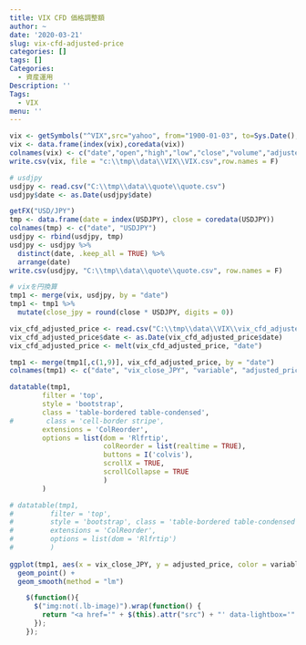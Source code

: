 ```yaml
---
title: VIX CFD 価格調整額
author: ~
date: '2020-03-21'
slug: vix-cfd-adjusted-price
categories: []
tags: []
Categories:
  - 資産運用
Description: ''
Tags:
  - VIX
menu: ''
---
```

```r
vix <- getSymbols("^VIX",src="yahoo", from="1900-01-03", to=Sys.Date(), auto.assign=FALSE)
vix <- data.frame(index(vix),coredata(vix))
colnames(vix) <- c("date","open","high","low","close","volume","adjusted")
write.csv(vix, file = "c:\\tmp\\data\\VIX\\VIX.csv",row.names = F)

# usdjpy
usdjpy <- read.csv("C:\\tmp\\data\\quote\\quote.csv")
usdjpy$date <- as.Date(usdjpy$date)

getFX("USD/JPY")
tmp <- data.frame(date = index(USDJPY), close = coredata(USDJPY))
colnames(tmp) <- c("date", "USDJPY")
usdjpy <- rbind(usdjpy, tmp)
usdjpy <- usdjpy %>%
  distinct(date, .keep_all = TRUE) %>%
  arrange(date)
write.csv(usdjpy, "C:\\tmp\\data\\quote\\quote.csv", row.names = F)

# vixを円換算
tmp1 <- merge(vix, usdjpy, by = "date")
tmp1 <- tmp1 %>%
  mutate(close_jpy = round(close * USDJPY, digits = 0))

vix_cfd_adjusted_price <- read.csv("C:\\tmp\\data\\VIX\\vix_cfd_adjusted_price.csv")
vix_cfd_adjusted_price$date <- as.Date(vix_cfd_adjusted_price$date)
vix_cfd_adjusted_price <- melt(vix_cfd_adjusted_price, "date")

tmp1 <- merge(tmp1[,c(1,9)], vix_cfd_adjusted_price, by = "date")
colnames(tmp1) <- c("date", "vix_close_JPY", "variable", "adjusted_price")
```

```r
datatable(tmp1,
        filter = 'top',
        style = 'bootstrap',
        class = 'table-bordered table-condensed',
#        class = 'cell-border stripe',
        extensions = 'ColReorder',
        options = list(dom = 'Rlfrtip',
                       colReorder = list(realtime = TRUE),
                       buttons = I('colvis'),
                       scrollX = TRUE,
                       scrollCollapse = TRUE
                       )
        )

# datatable(tmp1,
#         filter = 'top', 
#         style = 'bootstrap', class = 'table-bordered table-condensed',
#         extensions = 'ColReorder',
#         options = list(dom = 'Rlfrtip')
#         )
    
ggplot(tmp1, aes(x = vix_close_JPY, y = adjusted_price, color = variable)) +
  geom_point() +
  geom_smooth(method = "lm")
```
```js
    $(function(){
      $("img:not(.lb-image)").wrap(function() {
        return "<a href='" + $(this).attr("src") + "' data-lightbox='" + $(this).attr("scr") + "'></a>";
      });
    });
```
